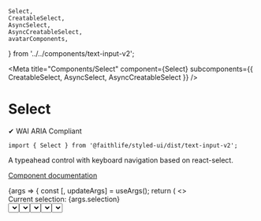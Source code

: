 
	Select,
	CreatableSelect,
	AsyncSelect,
	AsyncCreatableSelect,
	avatarComponents,
} from '../../components/text-input-v2';

<Meta
	title="Components/Select"
	component={Select}
	subcomponents={{ CreatableSelect, AsyncSelect, AsyncCreatableSelect }}
/>

# Select

✔ WAI ARIA Compliant

`import { Select } from '@faithlife/styled-ui/dist/text-input-v2';`

A typeahead control with keyboard navigation based on react-select.

[Component documentation](https://github.com/JedWatson/react-select)

<Canvas>
	<Story
		name="Example"
		args={{
			selection: '',
			options: [
				{ value: 'washington', label: 'Washington' },
				{ value: 'california', label: 'California' },
				{ value: 'Texas', label: 'Texas' },
			],
			placeholder: 'Choose a state...',
		}}
	>
		{args => {
			const [, updateArgs] = useArgs();
			return (
				<>
					<div>Current selection: {args.selection}</div>
					<Select
						{...args}
						value={args.selection}
						onChange={({ value }) => {
							updateArgs({ selection: value });
						}}
					/>
				</>
			);
		}}
	</Story>
</Canvas>

## Without Search

<Canvas>
	<Story
		name="Without Search"
		args={{
			selection: '',
			options: [
				{ value: 'washington', label: 'Washington' },
				{ value: 'california', label: 'California' },
				{ value: 'Texas', label: 'Texas' },
			],
			placeholder: 'Choose a state...',
			isSearchable: false,
		}}
	>
		{args => {
			const [, updateArgs] = useArgs();
			return (
				<>
					<div>Current selection: {args.selection}</div>
					<Select
						{...args}
						value={args.selection}
						onChange={({ value }) => {
							updateArgs({ selection: value });
						}}
					/>
				</>
			);
		}}
	</Story>
</Canvas>

## Multi select

<Canvas>
	<Story
		name="Multi Select"
		args={{
			selection: '',
			options: [
				{ value: 'washington', label: 'Washington' },
				{ value: 'california', label: 'California' },
				{ value: 'Texas', label: 'Texas' },
			],
			placeholder: 'Choose a state...',
			isMulti: true,
		}}
	>
		{args => {
			const [, updateArgs] = useArgs();
			return (
				<>
					<div>Current selection: {args.selection}</div>
					<Select
						{...args}
						components={avatarComponents}
						value={args.selection}
						onChange={({ value }) => {
							updateArgs({ selection: value });
						}}
					/>
				</>
			);
		}}
	</Story>
</Canvas>

## Avatar Select

`import { Select, avatarComponents } from '../../components/text-input-v2';`

<Canvas>
	<Story
		name="Avatar Select"
		args={{
			selection: '',
			options: [
				{ value: 'washington', label: 'Washington' },
				{ value: 'california', label: 'California' },
				{ value: 'Texas', label: 'Texas' },
			],
			placeholder: 'Search for commits',
		}}
	>
		{args => {
			const [, updateArgs] = useArgs();
			return (
				<Select
					{...args}
					components={avatarComponents}
					value={args.selection}
					onChange={({ value }) => {
						updateArgs({ selection: value });
					}}
				/>
			);
		}}
	</Story>
</Canvas>

# Custom Entries with CreatableSelect

<Canvas>
	<Story
		name="Custom Entries"
		args={{
			selection: '',
			options: [
				{ value: 'washington', label: 'Washington' },
				{ value: 'california', label: 'California' },
				{ value: 'Texas', label: 'Texas' },
			],
			placeholder: 'Choose a state...',
			isMulti: true,
		}}
	>
		{args => {
			const [, updateArgs] = useArgs();
			return (
				<>
					<div>Current selection: {args.selection}</div>
					<CreatableSelect
						{...args}
						onChange={({ value }) => {
							updateArgs({ selection: value });
						}}
					/>
				</>
			);
		}}
	</Story>
</Canvas>

# Async Select

<Canvas>
	<Story
		name="Async Select"
		args={{
			selection: '',
			options: [
				{ value: 'washington', label: 'Washington' },
				{ value: 'california', label: 'California' },
				{ value: 'Texas', label: 'Texas' },
			],
			placeholder: 'Search for commits',
			isMulti: true,
			defaultOptions: true,
			debounceInterval: 200,
		}}
	>
		{args => <AsyncCreatableSelect {...args} loadOptions={fetchCommits} />}
	</Story>
</Canvas>

# Demo

<Canvas>
	<Story
		name="Select Demo"
		args={{
			selection: '',
			options: [
				{ value: 'washington', label: 'Washington' },
				{ value: 'california', label: 'California' },
				{ value: 'Texas', label: 'Texas' },
			],
			placeholder: 'Choose a state...',
		}}
	>
		{args => {
			const [, updateArgs] = useArgs();
			return (
				<>
					<div>Current selection: {args.selection}</div>
					<Select
						{...args}
						value={args.selection}
						onChange={({ value }) => {
							updateArgs({ selection: value });
						}}
					/>
				</>
			);
		}}
	</Story>
</Canvas>

<ArgsTable story={'Select Demo'} />
